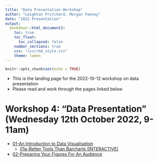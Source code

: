 ```yaml
---
title: "Data Presentation Workshop"
author: "Leighton Pritchard, Morgan Feeney"
date: "2022 Presentation"
output: 
  bookdown::html_document2:
    toc: true
    toc_float:
      toc_collapsed: false
    number_sections: true
    css: "css/rmd_style.css"
    theme: lumen
---
```



```r
knitr::opts_chunk$set(echo = TRUE)
```

<div id="summary">
- This is the landing page for the 2022-10-12 workshop on data presentation
- Please read and work through the pages linked below
</div>

# Workshop 4: "Data Presentation" (Wednesday 12th October 2022, 9-11am)

- [01-An Introduction to Data Visualisation](./04-01-visualisation.html)
  - [01a-Better Tools Than Barcharts (INTERACTIVE)](https://sipbs-bm432.shinyapps.io/03-04a-barchart/)
- [02-Preparing Your Figures For An Audience](./04-02-figure_preparation.html)

